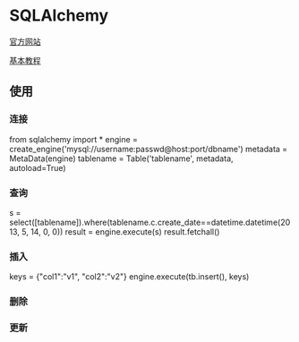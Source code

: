 = SQLAlchemy =
[[http://www.sqlalchemy.org/|官方网站]]

[[http://docs.sqlalchemy.org/ru/latest/core/tutorial.html|基本教程]]


== 使用 ==
=== 连接 ===
from sqlalchemy import *
engine = create_engine('mysql://username:passwd@host:port/dbname')
metadata = MetaData(engine)
tablename = Table('tablename', metadata, autoload=True)

=== 查询 ===
s = select([tablename]).where(tablename.c.create_date==datetime.datetime(2013, 5, 14, 0, 0))
result = engine.execute(s)
result.fetchall()

=== 插入 ===
keys = {"col1":"v1", "col2":"v2"}
engine.execute(tb.insert(), keys)

=== 删除 ===

=== 更新 ===
